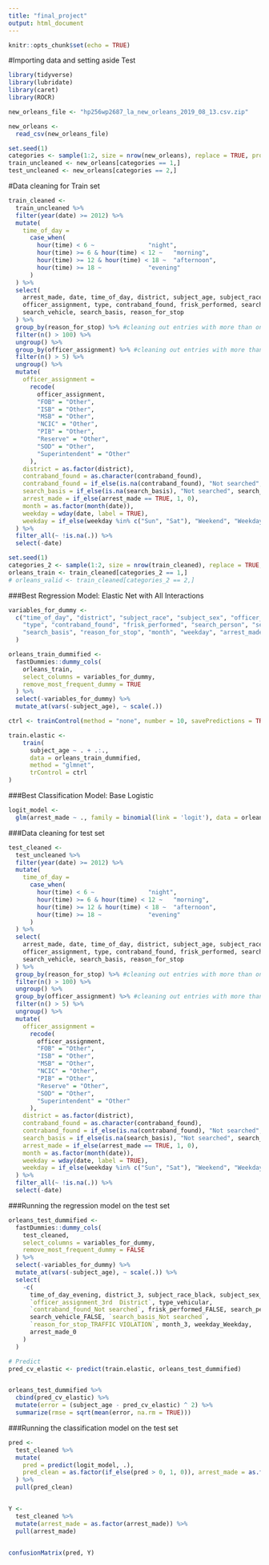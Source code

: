 ```yaml
---
title: "final_project"
output: html_document
---
```


```r
knitr::opts_chunk$set(echo = TRUE)
```


#Importing data and setting aside Test
```r
library(tidyverse)
library(lubridate)
library(caret)
library(ROCR)

new_orleans_file <- "hp256wp2687_la_new_orleans_2019_08_13.csv.zip"

new_orleans <- 
  read_csv(new_orleans_file)

set.seed(1)
categories <- sample(1:2, size = nrow(new_orleans), replace = TRUE, prob = c(0.8, 0.2))
train_uncleaned <- new_orleans[categories == 1,]
test_uncleaned <- new_orleans[categories == 2,]
```


#Data cleaning for Train set
```r
train_cleaned <- 
  train_uncleaned %>% 
  filter(year(date) >= 2012) %>% 
  mutate(
    time_of_day = 
      case_when(
        hour(time) < 6 ~               "night", 
        hour(time) >= 6 & hour(time) < 12 ~   "morning", 
        hour(time) >= 12 & hour(time) < 18 ~  "afternoon", 
        hour(time) >= 18 ~             "evening"
      )
  ) %>% 
  select(
    arrest_made, date, time_of_day, district, subject_age, subject_race, subject_sex, 
    officer_assignment, type, contraband_found, frisk_performed, search_person, 
    search_vehicle, search_basis, reason_for_stop
  ) %>% 
  group_by(reason_for_stop) %>% #cleaning out entries with more than one reason for stop
  filter(n() > 100) %>% 
  ungroup() %>% 
  group_by(officer_assignment) %>% #cleaning out entries with more than one officer assignment
  filter(n() > 5) %>% 
  ungroup() %>% 
  mutate(
    officer_assignment = 
      recode(
        officer_assignment, 
        "FOB" = "Other", 
        "ISB" = "Other",
        "MSB" = "Other", 
        "NCIC" = "Other", 
        "PIB" = "Other", 
        "Reserve" = "Other", 
        "SOD" = "Other", 
        "Superintendent" = "Other"
      ), 
    district = as.factor(district), 
    contraband_found = as.character(contraband_found), 
    contraband_found = if_else(is.na(contraband_found), "Not searched", contraband_found), 
    search_basis = if_else(is.na(search_basis), "Not searched", search_basis), 
    arrest_made = if_else(arrest_made == TRUE, 1, 0),
    month = as.factor(month(date)), 
    weekday = wday(date, label = TRUE), 
    weekday = if_else(weekday %in% c("Sun", "Sat"), "Weekend", "Weekday")
  ) %>% 
  filter_all(~ !is.na(.)) %>% 
  select(-date)

set.seed(1)
categories_2 <- sample(1:2, size = nrow(train_cleaned), replace = TRUE, prob = c(0.8, 0.2))
orleans_train <- train_cleaned[categories_2 == 1,]
# orleans_valid <- train_cleaned[categories_2 == 2,]
```

###Best Regression Model: Elastic Net with All Interactions

```r
variables_for_dummy <- 
  c("time_of_day", "district", "subject_race", "subject_sex", "officer_assignment", 
    "type", "contraband_found", "frisk_performed", "search_person", "search_vehicle", 
    "search_basis", "reason_for_stop", "month", "weekday", "arrest_made"
  )

orleans_train_dummified <- 
  fastDummies::dummy_cols(
    orleans_train, 
    select_columns = variables_for_dummy, 
    remove_most_frequent_dummy = TRUE
  ) %>% 
  select(-variables_for_dummy) %>% 
  mutate_at(vars(-subject_age), ~ scale(.))

ctrl <- trainControl(method = "none", number = 10, savePredictions = TRUE)

train.elastic <-
    train(
      subject_age ~ . + .:.,
      data = orleans_train_dummified,
      method = "glmnet",
      trControl = ctrl
)
```

###Best Classification Model: Base Logistic

```r
logit_model <- 
  glm(arrest_made ~ ., family = binomial(link = 'logit'), data = orleans_train)
```



###Data cleaning for test set
```r
test_cleaned <- 
  test_uncleaned %>% 
  filter(year(date) >= 2012) %>% 
  mutate(
    time_of_day = 
      case_when(
        hour(time) < 6 ~               "night", 
        hour(time) >= 6 & hour(time) < 12 ~   "morning", 
        hour(time) >= 12 & hour(time) < 18 ~  "afternoon", 
        hour(time) >= 18 ~             "evening"
      )
  ) %>% 
  select(
    arrest_made, date, time_of_day, district, subject_age, subject_race, subject_sex, 
    officer_assignment, type, contraband_found, frisk_performed, search_person, 
    search_vehicle, search_basis, reason_for_stop
  ) %>% 
  group_by(reason_for_stop) %>% #cleaning out entries with more than one reason for stop
  filter(n() > 100) %>%
  ungroup() %>%
  group_by(officer_assignment) %>% #cleaning out entries with more than one officer assignment
  filter(n() > 5) %>%
  ungroup() %>%
  mutate(
    officer_assignment = 
      recode(
        officer_assignment, 
        "FOB" = "Other", 
        "ISB" = "Other",
        "MSB" = "Other", 
        "NCIC" = "Other", 
        "PIB" = "Other", 
        "Reserve" = "Other", 
        "SOD" = "Other", 
        "Superintendent" = "Other"
      ), 
    district = as.factor(district), 
    contraband_found = as.character(contraband_found), 
    contraband_found = if_else(is.na(contraband_found), "Not searched", contraband_found), 
    search_basis = if_else(is.na(search_basis), "Not searched", search_basis), 
    arrest_made = if_else(arrest_made == TRUE, 1, 0),
    month = as.factor(month(date)), 
    weekday = wday(date, label = TRUE), 
    weekday = if_else(weekday %in% c("Sun", "Sat"), "Weekend", "Weekday")
  ) %>% 
  filter_all(~ !is.na(.)) %>%
  select(-date)
```


###Running the regression model on the test set
```r
orleans_test_dummified <- 
  fastDummies::dummy_cols(
    test_cleaned, 
    select_columns = variables_for_dummy, 
    remove_most_frequent_dummy = FALSE
  ) %>% 
  select(-variables_for_dummy) %>% 
  mutate_at(vars(-subject_age), ~ scale(.)) %>% 
  select(
    -c(
      time_of_day_evening, district_3, subject_race_black, subject_sex_male, 
      `officer_assignment_3rd  District`, type_vehicular, 
      `contraband_found_Not searched`, frisk_performed_FALSE, search_person_FALSE, 
      search_vehicle_FALSE, `search_basis_Not searched`, 
      `reason_for_stop_TRAFFIC VIOLATION`, month_3, weekday_Weekday, 
      arrest_made_0
    )
  )

# Predict
pred_cv_elastic <- predict(train.elastic, orleans_test_dummified)


orleans_test_dummified %>%
  cbind(pred_cv_elastic) %>%
  mutate(error = (subject_age - pred_cv_elastic) ^ 2) %>% 
  summarize(rmse = sqrt(mean(error, na.rm = TRUE)))
```


###Running the classification model on the test set 
```r
pred <-
  test_cleaned %>%
  mutate(
    pred = predict(logit_model, .),
    pred_clean = as.factor(if_else(pred > 0, 1, 0)), arrest_made = as.factor(arrest_made)
  ) %>%
  pull(pred_clean)


Y <- 
  test_cleaned %>% 
  mutate(arrest_made = as.factor(arrest_made)) %>%  
  pull(arrest_made)


confusionMatrix(pred, Y)
```














